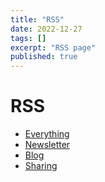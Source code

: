 ```yaml
---
title: "RSS"
date: 2022-12-27
tags: []
excerpt: "RSS page"
published: true
---
```


# RSS

- [Everything](/rss.xml)
- [Newsletter](/newsletter.xml)
- [Blog](/blog.xml)
- [Sharing](/sharing.xml)